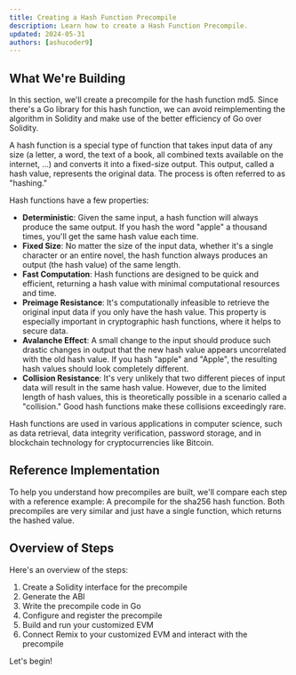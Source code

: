 ```yaml
---
title: Creating a Hash Function Precompile
description: Learn how to create a Hash Function Precompile.
updated: 2024-05-31
authors: [ashucoder9]
---
```


## What We're Building

In this section, we'll create a precompile for the hash function md5. Since there's a Go library for this hash function, we can avoid reimplementing the algorithm in Solidity and make use of the better efficiency of Go over Solidity.

<Accordions>
<Accordion title="What is a Hash Function?">

A hash function is a special type of function that takes input data of any size (a letter, a word, the text of a book, all combined texts available on the internet, ...) and converts it into a fixed-size output. This output, called a hash value, represents the original data. The process is often referred to as "hashing."

Hash functions have a few properties:

- **Deterministic**: Given the same input, a hash function will always produce the same output. If you hash the word "apple" a thousand times, you'll get the same hash value each time.
- **Fixed Size**: No matter the size of the input data, whether it's a single character or an entire novel, the hash function always produces an output (the hash value) of the same length.
- **Fast Computation**: Hash functions are designed to be quick and efficient, returning a hash value with minimal computational resources and time.
- **Preimage Resistance**: It's computationally infeasible to retrieve the original input data if you only have the hash value. This property is especially important in cryptographic hash functions, where it helps to secure data.
- **Avalanche Effect**: A small change to the input should produce such drastic changes in output that the new hash value appears uncorrelated with the old hash value. If you hash "apple" and "Apple", the resulting hash values should look completely different.
- **Collision Resistance**: It's very unlikely that two different pieces of input data will result in the same hash value. However, due to the limited length of hash values, this is theoretically possible in a scenario called a "collision." Good hash functions make these collisions exceedingly rare.

Hash functions are used in various applications in computer science, such as data retrieval, data integrity verification, password storage, and in blockchain technology for cryptocurrencies like Bitcoin.

</Accordion>
</Accordions>

## Reference Implementation

To help you understand how precompiles are built, we'll compare each step with a reference example: A precompile for the sha256 hash function. Both precompiles are very similar and just have a single function, which returns the hashed value.

## Overview of Steps

Here's an overview of the steps:

1. Create a Solidity interface for the precompile
2. Generate the ABI
3. Write the precompile code in Go
4. Configure and register the precompile
5. Build and run your customized EVM
6. Connect Remix to your customized EVM and interact with the precompile

Let's begin!